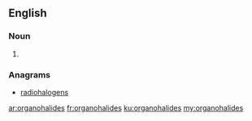 ==English==

===Noun===
{{head|en}}

# {{plural of|organohalide}}

===Anagrams===
* [[radiohalogens#English|radiohalogens]]

[[ar:organohalides]]
[[fr:organohalides]]
[[ku:organohalides]]
[[my:organohalides]]